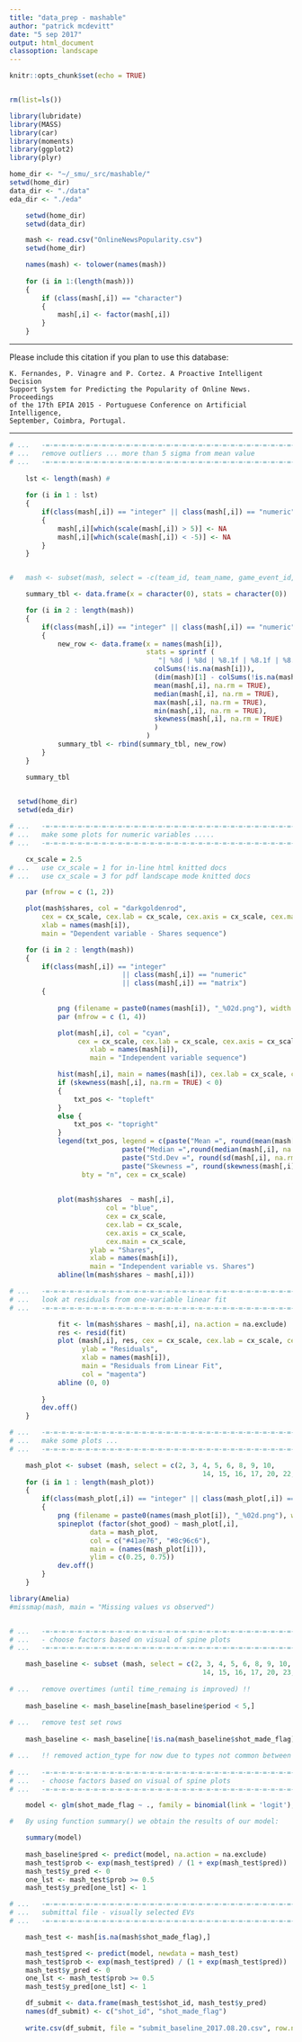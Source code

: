```yaml
---
title: "data_prep - mashable"
author: "patrick mcdevitt"
date: "5 sep 2017"
output: html_document
classoption: landscape
---
```


```r

knitr::opts_chunk$set(echo = TRUE)


rm(list=ls())

library(lubridate)
library(MASS)
library(car)
library(moments)
library(ggplot2)
library(plyr)

home_dir <- "~/_smu/_src/mashable/"
setwd(home_dir)
data_dir <- "./data"
eda_dir <- "./eda"

```


```r

	setwd(home_dir)
	setwd(data_dir)

	mash <- read.csv("OnlineNewsPopularity.csv")
	setwd(home_dir)

	names(mash) <- tolower(names(mash))
	
	for (i in 1:(length(mash)))
	{
		if (class(mash[,i]) == "character")
		{
			mash[,i] <- factor(mash[,i])
		}
	}
```

***  
Please include this citation if you plan to use this database:  
 
    K. Fernandes, P. Vinagre and P. Cortez. A Proactive Intelligent Decision
    Support System for Predicting the Popularity of Online News. Proceedings
    of the 17th EPIA 2015 - Portuguese Conference on Artificial Intelligence,
    September, Coimbra, Portugal.  
***  

```r

# ...	-=-=-=-=-=-=-=-=-=-=-=-=-=-=-=-=-=-=-=-=-=-=-=-=-=-=-=-=-=-=-=-=-=-=-=-=-
# ...	remove outliers ... more than 5 sigma from mean value
# ...	-=-=-=-=-=-=-=-=-=-=-=-=-=-=-=-=-=-=-=-=-=-=-=-=-=-=-=-=-=-=-=-=-=-=-=-=-
	
	lst <- length(mash)	#
	
	for (i in 1 : lst)
	{
		if(class(mash[,i]) == "integer" || class(mash[,i]) == "numeric")
		{
			mash[,i][which(scale(mash[,i]) > 5)] <- NA
			mash[,i][which(scale(mash[,i]) < -5)] <- NA
		}
	}

```



```r

```

```r

#	mash <- subset(mash, select = -c(team_id, team_name, game_event_id, game_id))

```


```r

	summary_tbl <- data.frame(x = character(0), stats = character(0))

	for (i in 2 : length(mash))
	{
		if(class(mash[,i]) == "integer" || class(mash[,i]) == "numeric")
		{
			new_row <- data.frame(x = names(mash[i]),
								  stats = sprintf (
								  	 "| %8d | %8d | %8.1f | %8.1f | %8.1f | %8.1f | %8.3f | ", 
									colSums(!is.na(mash[i])),
									(dim(mash)[1] - colSums(!is.na(mash[i]))),
								  	mean(mash[,i], na.rm = TRUE),
								  	median(mash[,i], na.rm = TRUE),
								  	max(mash[,i], na.rm = TRUE),
								  	min(mash[,i], na.rm = TRUE),
								  	skewness(mash[,i], na.rm = TRUE)
								  	)
								  )
			summary_tbl <- rbind(summary_tbl, new_row)
		}
	}

	summary_tbl
	
```


```r

  setwd(home_dir)
  setwd(eda_dir)

# ...	-=-=-=-=-=-=-=-=-=-=-=-=-=-=-=-=-=-=-=-=-=-=-=-=-=-=-=-=-=-=-=-=-=-=-=-=-
# ...	make some plots for numeric variables .....
# ...	-=-=-=-=-=-=-=-=-=-=-=-=-=-=-=-=-=-=-=-=-=-=-=-=-=-=-=-=-=-=-=-=-=-=-=-=-

	cx_scale = 2.5
# ... 	use cx_scale = 1 for in-line html knitted docs
# ...	use cx_scale = 3 for pdf landscape mode knitted docs

	par (mfrow = c (1, 2))

	plot(mash$shares, col = "darkgoldenrod",
		cex = cx_scale, cex.lab = cx_scale, cex.axis = cx_scale, cex.main = cx_scale,
	  	xlab = names(mash[i]),
	  	main = "Dependent variable - Shares sequence")

	for (i in 2 : length(mash))
	{
		if(class(mash[,i]) == "integer"
		   					|| class(mash[,i]) == "numeric"
		   					|| class(mash[,i]) == "matrix")
		{
				  
			png (filename = paste0(names(mash[i]), "_%02d.png"), width = 1800, height = 600)
			par (mfrow = c (1, 4))

			plot(mash[,i], col = "cyan",
				 cex = cx_scale, cex.lab = cx_scale, cex.axis = cx_scale, cex.main = cx_scale,
				  	xlab = names(mash[i]),
				  	main = "Independent variable sequence")

			hist(mash[,i], main = names(mash[i]), cex.lab = cx_scale, cex.main = cx_scale)
			if (skewness(mash[,i], na.rm = TRUE) < 0)
			{
				txt_pos <- "topleft"
			}
			else {
				txt_pos <- "topright"
			}
			legend(txt_pos, legend = c(paste("Mean =", round(mean(mash[,i], na.rm = TRUE), 1)),
                            paste("Median =",round(median(mash[,i], na.rm = TRUE), 1)),
                            paste("Std.Dev =", round(sd(mash[,i], na.rm = TRUE), 1)), 
                            paste("Skewness =", round(skewness(mash[,i], na.rm = TRUE), 1))), 
                  bty = "n", cex = cx_scale)
			
			
			plot(mash$shares  ~ mash[,i],
				 		col = "blue",
				 		cex = cx_scale,
				 		cex.lab = cx_scale,
				 		cex.axis = cx_scale,
				 		cex.main = cx_scale,
				 	ylab = "Shares",
				  	xlab = names(mash[i]),
				  	main = "Independent variable vs. Shares")
			abline(lm(mash$shares ~ mash[,i]))

# ...	-=-=-=-=-=-=-=-=-=-=-=-=-=-=-=-=-=-=-=-=-=-=-=-=-=-=-=-=-=-=-=-=-=-=-=-=-
# ...	look at residuals from one-variable linear fit			
# ...	-=-=-=-=-=-=-=-=-=-=-=-=-=-=-=-=-=-=-=-=-=-=-=-=-=-=-=-=-=-=-=-=-=-=-=-=-

			fit <- lm(mash$shares ~ mash[,i], na.action = na.exclude)
			res <- resid(fit)
			plot (mash[,i], res, cex = cx_scale, cex.lab = cx_scale, cex.axis = cx_scale, cex.main = cx_scale,
				  ylab = "Residuals",
				  xlab = names(mash[i]),
				  main = "Residuals from Linear Fit",
				  col = "magenta")
			abline (0, 0)
			
		}
		dev.off()
	}

```



```r

# ...	-=-=-=-=-=-=-=-=-=-=-=-=-=-=-=-=-=-=-=-=-=-=-=-=-=-=-=-=-=-=-=-=-=-=-=-=-
# ...	make some plots ...
# ...	-=-=-=-=-=-=-=-=-=-=-=-=-=-=-=-=-=-=-=-=-=-=-=-=-=-=-=-=-=-=-=-=-=-=-=-=-

	mash_plot <- subset (mash, select = c(2, 3, 4, 5, 6, 8, 9, 10,
												14, 15, 16, 17, 20, 22, 23, 24, 30, 31, 12))
	for (i in 1 : length(mash_plot))
	{
		if(class(mash_plot[,i]) == "integer" || class(mash_plot[,i]) == "factor")
		{
			png (filename = paste0(names(mash_plot[i]), "_%02d.png"), width = 500, height = 400)
			spineplot (factor(shot_good) ~ mash_plot[,i],
					data = mash_plot,
					col = c("#41ae76", "#8c96c6"),
					main = (names(mash_plot[i])),
					ylim = c(0.25, 0.75))
			dev.off()
		}
	}

```



```r

library(Amelia)
#missmap(mash, main = "Missing values vs observed")


# ...	-=-=-=-=-=-=-=-=-=-=-=-=-=-=-=-=-=-=-=-=-=-=-=-=-=-=-=-=-=-=-=-=-=-=-=-=-
# ...	- choose factors based on visual of spine plots
# ...	-=-=-=-=-=-=-=-=-=-=-=-=-=-=-=-=-=-=-=-=-=-=-=-=-=-=-=-=-=-=-=-=-=-=-=-=-

	mash_baseline <- subset (mash, select = c(2, 3, 4, 5, 6, 8, 9, 10,
												14, 15, 16, 17, 20, 23, 24, 30, 31, 12, 13))
	
# ...	remove overtimes (until time_remaing is improved) !!
	
	mash_baseline <- mash_baseline[mash_baseline$period < 5,]
	
# ... 	remove test set rows
	
	mash_baseline <- mash_baseline[!is.na(mash_baseline$shot_made_flag) , ]

# ...	!! removed action_type for now due to types not common between traing set and test set
	
# ...	-=-=-=-=-=-=-=-=-=-=-=-=-=-=-=-=-=-=-=-=-=-=-=-=-=-=-=-=-=-=-=-=-=-=-=-=-
# ...	- choose factors based on visual of spine plots
# ...	-=-=-=-=-=-=-=-=-=-=-=-=-=-=-=-=-=-=-=-=-=-=-=-=-=-=-=-=-=-=-=-=-=-=-=-=-

	model <- glm(shot_made_flag ~ ., family = binomial(link = 'logit'), data = mash_baseline)

#	By using function summary() we obtain the results of our model:

	summary(model)
	
	mash_baseline$pred <- predict(model, na.action = na.exclude)
	mash_test$prob <- exp(mash_test$pred) / (1 + exp(mash_test$pred))
	mash_test$y_pred <- 0
	one_lst <- mash_test$prob >= 0.5
	mash_test$y_pred[one_lst] <- 1


```

```r


# ...	-=-=-=-=-=-=-=-=-=-=-=-=-=-=-=-=-=-=-=-=-=-=-=-=-=-=-=-=-=-=-=-=-=-=-=-=-
# ...	submittal file - visually selected EVs
# ...	-=-=-=-=-=-=-=-=-=-=-=-=-=-=-=-=-=-=-=-=-=-=-=-=-=-=-=-=-=-=-=-=-=-=-=-=-

	mash_test <- mash[is.na(mash$shot_made_flag),]

	mash_test$pred <- predict(model, newdata = mash_test)
	mash_test$prob <- exp(mash_test$pred) / (1 + exp(mash_test$pred))
	mash_test$y_pred <- 0
	one_lst <- mash_test$prob >= 0.5
	mash_test$y_pred[one_lst] <- 1

	df_submit <- data.frame(mash_test$shot_id, mash_test$y_pred)
	names(df_submit) <- c("shot_id", "shot_made_flag")
	
	write.csv(df_submit, file = "submit_baseline_2017.08.20.csv", row.names = FALSE)
```


